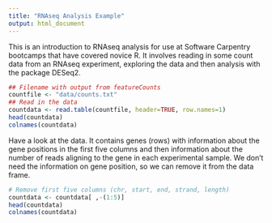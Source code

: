 ```yaml
---
title: "RNAseq Analysis Example"
output: html_document
---
```

This is an introduction to RNAseq analysis for use at Software Carpentry bootcamps that have covered novice R. It involves reading in some count data from an RNAseq experiment, exploring the data and then analysis with the package DESeq2. 

```r
## Filename with output from featureCounts
countfile <- "data/counts.txt"
## Read in the data
countdata <- read.table(countfile, header=TRUE, row.names=1)
head(countdata)
colnames(countdata)
```
Have a look at the data. It contains genes (rows) with information about the gene positions in the first five columns and then information about the number of reads aligning to the gene in each experimental sample. We don't need the information on gene position, so we can remove it from the data frame.

```r

# Remove first five columns (chr, start, end, strand, length)
countdata <- countdata[ ,-(1:5)] 
head(countdata)
colnames(countdata)
```